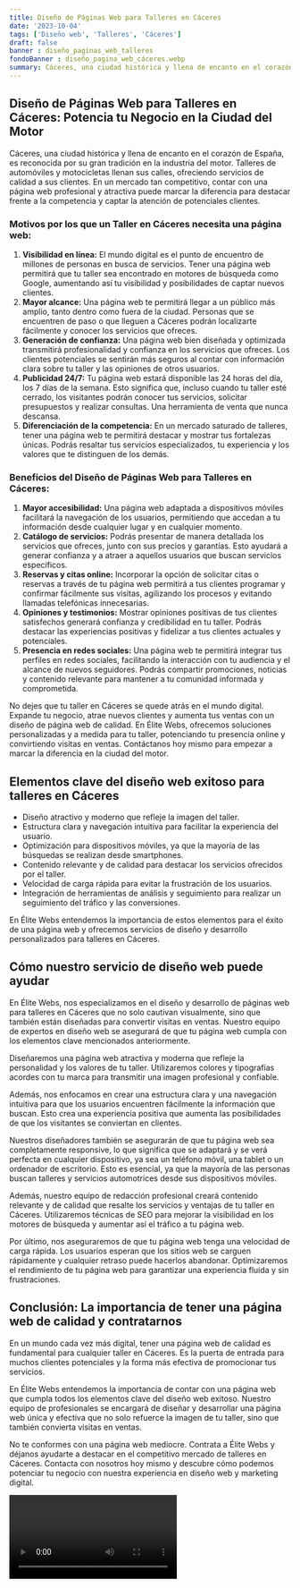 ```yaml
---
title: Diseño de Páginas Web para Talleres en Cáceres
date: '2023-10-04'
tags: ['Diseño web', 'Talleres', 'Cáceres']
draft: false
banner : diseño_paginas_web_talleres
fondoBanner : diseño_pagina_web_cáceres.webp
summary: Cáceres, una ciudad histórica y llena de encanto en el corazón de España, es reconocida por su gran tradición en la industria del motor. Talleres de automóviles y motocicletas llenan sus calles, ofreciendo servicios de calidad a sus clientes. En un mercado tan competitivo, contar con una página web profesional y atractiva puede marcar la diferencia para destacar frente a la competencia y captar la atención de potenciales clientes.
---
```


## Diseño de Páginas Web para Talleres en Cáceres: Potencia tu Negocio en la Ciudad del Motor

Cáceres, una ciudad histórica y llena de encanto en el corazón de España, es reconocida por su gran tradición en la industria del motor. Talleres de automóviles y motocicletas llenan sus calles, ofreciendo servicios de calidad a sus clientes. En un mercado tan competitivo, contar con una página web profesional y atractiva puede marcar la diferencia para destacar frente a la competencia y captar la atención de potenciales clientes.

### Motivos por los que un Taller en Cáceres necesita una página web:

1. **Visibilidad en línea:** El mundo digital es el punto de encuentro de millones de personas en busca de servicios. Tener una página web permitirá que tu taller sea encontrado en motores de búsqueda como Google, aumentando así tu visibilidad y posibilidades de captar nuevos clientes.
2. **Mayor alcance:** Una página web te permitirá llegar a un público más amplio, tanto dentro como fuera de la ciudad. Personas que se encuentren de paso o que lleguen a Cáceres podrán localizarte fácilmente y conocer los servicios que ofreces.
3. **Generación de confianza:** Una página web bien diseñada y optimizada transmitirá profesionalidad y confianza en los servicios que ofreces. Los clientes potenciales se sentirán más seguros al contar con información clara sobre tu taller y las opiniones de otros usuarios.
4. **Publicidad 24/7:** Tu página web estará disponible las 24 horas del día, los 7 días de la semana. Esto significa que, incluso cuando tu taller esté cerrado, los visitantes podrán conocer tus servicios, solicitar presupuestos y realizar consultas. Una herramienta de venta que nunca descansa.
5. **Diferenciación de la competencia:** En un mercado saturado de talleres, tener una página web te permitirá destacar y mostrar tus fortalezas únicas. Podrás resaltar tus servicios especializados, tu experiencia y los valores que te distinguen de los demás.

### Beneficios del Diseño de Páginas Web para Talleres en Cáceres:

1. **Mayor accesibilidad:** Una página web adaptada a dispositivos móviles facilitará la navegación de los usuarios, permitiendo que accedan a tu información desde cualquier lugar y en cualquier momento.
2. **Catálogo de servicios:** Podrás presentar de manera detallada los servicios que ofreces, junto con sus precios y garantías. Esto ayudará a generar confianza y a atraer a aquellos usuarios que buscan servicios específicos.
3. **Reservas y citas online:** Incorporar la opción de solicitar citas o reservas a través de tu página web permitirá a tus clientes programar y confirmar fácilmente sus visitas, agilizando los procesos y evitando llamadas telefónicas innecesarias.
4. **Opiniones y testimonios:** Mostrar opiniones positivas de tus clientes satisfechos generará confianza y credibilidad en tu taller. Podrás destacar las experiencias positivas y fidelizar a tus clientes actuales y potenciales.
5. **Presencia en redes sociales:** Una página web te permitirá integrar tus perfiles en redes sociales, facilitando la interacción con tu audiencia y el alcance de nuevos seguidores. Podrás compartir promociones, noticias y contenido relevante para mantener a tu comunidad informada y comprometida.

No dejes que tu taller en Cáceres se quede atrás en el mundo digital. Expande tu negocio, atrae nuevos clientes y aumenta tus ventas con un diseño de página web de calidad. En Élite Webs, ofrecemos soluciones personalizadas y a medida para tu taller, potenciando tu presencia online y convirtiendo visitas en ventas. Contáctanos hoy mismo para empezar a marcar la diferencia en la ciudad del motor.

<GifSeo />

<Cta />

## Elementos clave del diseño web exitoso para talleres en Cáceres

- Diseño atractivo y moderno que refleje la imagen del taller.
- Estructura clara y navegación intuitiva para facilitar la experiencia del usuario.
- Optimización para dispositivos móviles, ya que la mayoría de las búsquedas se realizan desde smartphones.
- Contenido relevante y de calidad para destacar los servicios ofrecidos por el taller.
- Velocidad de carga rápida para evitar la frustración de los usuarios.
- Integración de herramientas de análisis y seguimiento para realizar un seguimiento del tráfico y las conversiones.

En Élite Webs entendemos la importancia de estos elementos para el éxito de una página web y ofrecemos servicios de diseño y desarrollo personalizados para talleres en Cáceres.

## Cómo nuestro servicio de diseño web puede ayudar

En Élite Webs, nos especializamos en el diseño y desarrollo de páginas web para talleres en Cáceres que no solo cautivan visualmente, sino que también están diseñadas para convertir visitas en ventas. Nuestro equipo de expertos en diseño web se asegurará de que tu página web cumpla con los elementos clave mencionados anteriormente.

Diseñaremos una página web atractiva y moderna que refleje la personalidad y los valores de tu taller. Utilizaremos colores y tipografías acordes con tu marca para transmitir una imagen profesional y confiable.

Además, nos enfocamos en crear una estructura clara y una navegación intuitiva para que los usuarios encuentren fácilmente la información que buscan. Esto crea una experiencia positiva que aumenta las posibilidades de que los visitantes se conviertan en clientes.

Nuestros diseñadores también se asegurarán de que tu página web sea completamente responsive, lo que significa que se adaptará y se verá perfecta en cualquier dispositivo, ya sea un teléfono móvil, una tablet o un ordenador de escritorio. Esto es esencial, ya que la mayoría de las personas buscan talleres y servicios automotrices desde sus dispositivos móviles.

Además, nuestro equipo de redacción profesional creará contenido relevante y de calidad que resalte los servicios y ventajas de tu taller en Cáceres. Utilizaremos técnicas de SEO para mejorar la visibilidad en los motores de búsqueda y aumentar así el tráfico a tu página web.

Por último, nos aseguraremos de que tu página web tenga una velocidad de carga rápida. Los usuarios esperan que los sitios web se carguen rápidamente y cualquier retraso puede hacerlos abandonar. Optimizaremos el rendimiento de tu página web para garantizar una experiencia fluida y sin frustraciones.

## Conclusión: La importancia de tener una página web de calidad y contratarnos

En un mundo cada vez más digital, tener una página web de calidad es fundamental para cualquier taller en Cáceres. Es la puerta de entrada para muchos clientes potenciales y la forma más efectiva de promocionar tus servicios.

En Élite Webs entendemos la importancia de contar con una página web que cumpla todos los elementos clave del diseño web exitoso. Nuestro equipo de profesionales se encargará de diseñar y desarrollar una página web única y efectiva que no solo refuerce la imagen de tu taller, sino que también convierta visitas en ventas.

No te conformes con una página web mediocre. Contrata a Élite Webs y déjanos ayudarte a destacar en el competitivo mercado de talleres en Cáceres. Contacta con nosotros hoy mismo y descubre cómo podemos potenciar tu negocio con nuestra experiencia en diseño web y marketing digital.

<Video />

<CtaBot job='Talleres' city='Cáceres'/>

<Gmaps query='Cáceres+españa+maps' />